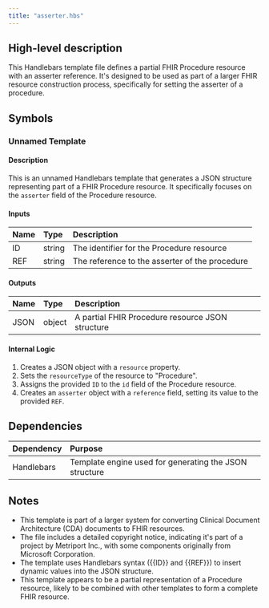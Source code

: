 ```yaml
---
title: "asserter.hbs"
---
```


## High-level description
This Handlebars template file defines a partial FHIR Procedure resource with an asserter reference. It's designed to be used as part of a larger FHIR resource construction process, specifically for setting the asserter of a procedure.

## Symbols

### Unnamed Template
#### Description
This is an unnamed Handlebars template that generates a JSON structure representing part of a FHIR Procedure resource. It specifically focuses on the `asserter` field of the Procedure resource.

#### Inputs
| Name | Type | Description |
|:-----|:-----|:------------|
| ID | string | The identifier for the Procedure resource |
| REF | string | The reference to the asserter of the procedure |

#### Outputs
| Name | Type | Description |
|:-----|:-----|:------------|
| JSON | object | A partial FHIR Procedure resource JSON structure |

#### Internal Logic
1. Creates a JSON object with a `resource` property.
2. Sets the `resourceType` of the resource to "Procedure".
3. Assigns the provided `ID` to the `id` field of the Procedure resource.
4. Creates an `asserter` object with a `reference` field, setting its value to the provided `REF`.

## Dependencies
| Dependency | Purpose |
|:-----------|:--------|
| Handlebars | Template engine used for generating the JSON structure |

## Notes
- This template is part of a larger system for converting Clinical Document Architecture (CDA) documents to FHIR resources.
- The file includes a detailed copyright notice, indicating it's part of a project by Metriport Inc., with some components originally from Microsoft Corporation.
- The template uses Handlebars syntax ({{ID}} and {{REF}}) to insert dynamic values into the JSON structure.
- This template appears to be a partial representation of a Procedure resource, likely to be combined with other templates to form a complete FHIR resource.